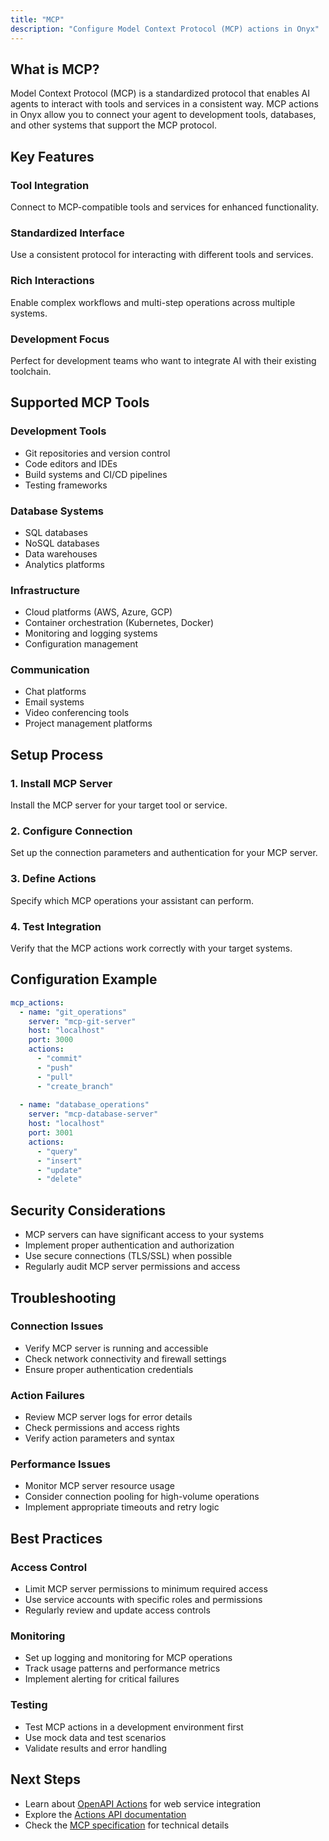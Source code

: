 ```yaml
---
title: "MCP"
description: "Configure Model Context Protocol (MCP) actions in Onyx"
---
```


## What is MCP?

Model Context Protocol (MCP) is a standardized protocol that enables AI agents to interact with tools and services in a consistent way. MCP actions in Onyx allow you to connect your agent to development tools, databases, and other systems that support the MCP protocol.

## Key Features

### **Tool Integration**
Connect to MCP-compatible tools and services for enhanced functionality.

### **Standardized Interface**
Use a consistent protocol for interacting with different tools and services.

### **Rich Interactions**
Enable complex workflows and multi-step operations across multiple systems.

### **Development Focus**
Perfect for development teams who want to integrate AI with their existing toolchain.

## Supported MCP Tools

### **Development Tools**
- Git repositories and version control
- Code editors and IDEs
- Build systems and CI/CD pipelines
- Testing frameworks

### **Database Systems**
- SQL databases
- NoSQL databases
- Data warehouses
- Analytics platforms

### **Infrastructure**
- Cloud platforms (AWS, Azure, GCP)
- Container orchestration (Kubernetes, Docker)
- Monitoring and logging systems
- Configuration management

### **Communication**
- Chat platforms
- Email systems
- Video conferencing tools
- Project management platforms

## Setup Process

### **1. Install MCP Server**
Install the MCP server for your target tool or service.

### **2. Configure Connection**
Set up the connection parameters and authentication for your MCP server.

### **3. Define Actions**
Specify which MCP operations your assistant can perform.

### **4. Test Integration**
Verify that the MCP actions work correctly with your target systems.

## Configuration Example

```yaml
mcp_actions:
  - name: "git_operations"
    server: "mcp-git-server"
    host: "localhost"
    port: 3000
    actions:
      - "commit"
      - "push"
      - "pull"
      - "create_branch"
  
  - name: "database_operations"
    server: "mcp-database-server"
    host: "localhost"
    port: 3001
    actions:
      - "query"
      - "insert"
      - "update"
      - "delete"
```

## Security Considerations

- MCP servers can have significant access to your systems
- Implement proper authentication and authorization
- Use secure connections (TLS/SSL) when possible
- Regularly audit MCP server permissions and access

## Troubleshooting

### **Connection Issues**
- Verify MCP server is running and accessible
- Check network connectivity and firewall settings
- Ensure proper authentication credentials

### **Action Failures**
- Review MCP server logs for error details
- Check permissions and access rights
- Verify action parameters and syntax

### **Performance Issues**
- Monitor MCP server resource usage
- Consider connection pooling for high-volume operations
- Implement appropriate timeouts and retry logic

## Best Practices

### **Access Control**
- Limit MCP server permissions to minimum required access
- Use service accounts with specific roles and permissions
- Regularly review and update access controls

### **Monitoring**
- Set up logging and monitoring for MCP operations
- Track usage patterns and performance metrics
- Implement alerting for critical failures

### **Testing**
- Test MCP actions in a development environment first
- Use mock data and test scenarios
- Validate results and error handling

## Next Steps

- Learn about [OpenAPI Actions](/admin/connectors/actions/openapi) for web service integration
- Explore the [Actions API documentation](/developers/api_reference/actions)
- Check the [MCP specification](https://modelcontextprotocol.io/) for technical details 